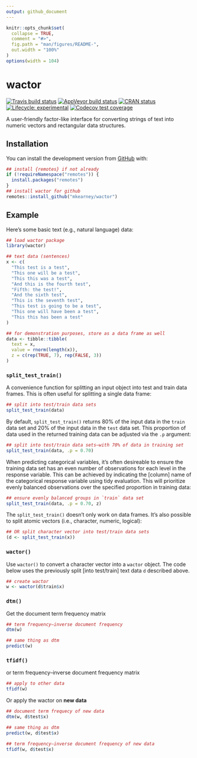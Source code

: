 ```yaml
---
output: github_document
---
```


<!-- README.md is generated from README.Rmd. Please edit that file -->

```r
knitr::opts_chunk$set(
  collapse = TRUE,
  comment = "#>",
  fig.path = "man/figures/README-",
  out.width = "100%"
)
options(width = 104)
```
# wactor

<!-- badges: start -->
[![Travis build status](https://travis-ci.org/mkearney/wactor.svg?branch=master)](https://travis-ci.org/mkearney/wactor)
[![AppVeyor build status](https://ci.appveyor.com/api/projects/status/github/mkearney/wactor?branch=master&svg=true)](https://ci.appveyor.com/project/mkearney/wactor)
[![CRAN status](https://www.r-pkg.org/badges/version/wactor)](https://CRAN.R-project.org/package=wactor)
[![Lifecycle: experimental](https://img.shields.io/badge/lifecycle-experimental-orange.svg)](https://www.tidyverse.org/lifecycle/#experimental)
[![Codecov test coverage](https://codecov.io/gh/mkearney/wactor/branch/master/graph/badge.svg)](https://codecov.io/gh/mkearney/wactor?branch=master)
<!-- badges: end -->

A user-friendly factor-like interface for converting strings of text into numeric vectors and rectangular data structures.

## Installation

<!-- You can install the released version of wactor from [CRAN](https://CRAN.R-project.org) with:

``` r
install.packages("wactor")
```
-->

You can install the development version from [GitHub](https://github.com/mkearney/wactor) with:

``` r
## install {remotes} if not already
if (!requireNamespace("remotes")) {
  install.packages("remotes")
}
## install wactor for github
remotes::install_github("mkearney/wactor")
```
## Example

Here's some basic text (e.g., natural language) data:

```r
## load wactor package
library(wactor)

## text data (sentences)
x <- c(
  "This test is a test",
  "This one will be a test",
  "This this was a test",
  "And this is the fourth test",
  "Fifth: the test!",
  "And the sixth test",
  "This is the seventh test",
  "This test is going to be a test",
  "This one will have been a test",
  "This this has been a test"
)

## for demonstration purposes, store as a data frame as well
data <- tibble::tibble(
  text = x,
  value = rnorm(length(x)),
  z = c(rep(TRUE, 7), rep(FALSE, 3))
)
```


### `split_test_train()`

A convenience function for splitting an input object into test and train data 
frames. This is often useful for splitting a single data frame:

```r
## split into test/train data sets
split_test_train(data)
```

By default, `split_test_train()` returns 80% of the input data in the `train`
data set and 20% of the input data in the `test` data set. This proportion of
data used in the returned training data can be adjusted via the `.p` argument:

```r
## split into test/train data sets–with 70% of data in training set
split_test_train(data, .p = 0.70)
```

When predicting categorical variables, it's often desireable to ensure the 
training data set has an even number of observations for each level in the 
response variable. This can be achieved by indicating the [column] name of the 
categorical response variable using tidy evaluation. This will prioritize evenly
balanced observations over the specified proportion in training data:

```r
## ensure evenly balanced groups in `train` data set
split_test_train(data, .p = 0.70, z)
```

The `split_test_train()` doesn't only work on data frames. It's also possible to 
split atomic vectors (i.e., character, numeric, logical):

```r
## OR split character vector into test/train data sets
(d <- split_test_train(x))
```


### `wactor()`

Use `wactor()` to convert a character vector into a `wactor` object. The code
below uses the previously split [into test/train] text data `d` described above.

```r
## create wactor
w <- wactor(d$train$x)
```

### `dtm()`

Get the document term frequency matrix

```r
## term frequency–inverse document frequency
dtm(w)

## same thing as dtm
predict(w)
```

### `tfidf()`

or term frequency–inverse document frequency matrix

```r
## apply to other data
tfidf(w)
```

Or apply the wactor on **new data**

```r
## document term frequecy of new data
dtm(w, d$test$x)

## same thing as dtm
predict(w, d$test$x)

## term frequency–inverse document frequency of new data
tfidf(w, d$test$x)
```

